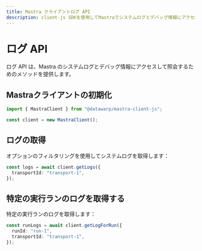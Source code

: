 ```yaml
---
title: Mastra クライアントログ API
description: client-js SDKを使用してMastraでシステムログとデバッグ情報にアクセスし、クエリを実行する方法を学びます。
---
```


# ログ API

ログ API は、Mastra のシステムログとデバッグ情報にアクセスして照会するためのメソッドを提供します。

## Mastraクライアントの初期化

```typescript
import { MastraClient } from "@datawarp/mastra-client-js";

const client = new MastraClient();
```

## ログの取得

オプションのフィルタリングを使用してシステムログを取得します：

```typescript
const logs = await client.getLogs({
  transportId: "transport-1",
});
```

## 特定の実行ランのログを取得する

特定の実行ランのログを取得します：

```typescript
const runLogs = await client.getLogForRun({
  runId: "run-1",
  transportId: "transport-1",
});
```
